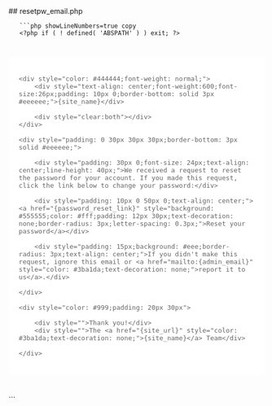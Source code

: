 

<div class="phpdocumentor-element -file">
    ## resetpw_email.php

        

    
       ```php showLineNumbers=true copy
       <?php if ( ! defined( 'ABSPATH' ) ) exit; ?>

<div style="max-width: 560px;padding: 20px;background: #ffffff;border-radius: 5px;margin:40px auto;font-family: Open Sans,Helvetica,Arial;font-size: 15px;color: #666;">

	<div style="color: #444444;font-weight: normal;">
		<div style="text-align: center;font-weight:600;font-size:26px;padding: 10px 0;border-bottom: solid 3px #eeeeee;">{site_name}</div>
		
		<div style="clear:both"></div>
	</div>
	
	<div style="padding: 0 30px 30px 30px;border-bottom: 3px solid #eeeeee;">

		<div style="padding: 30px 0;font-size: 24px;text-align: center;line-height: 40px;">We received a request to reset the password for your account. If you made this request, click the link below to change your password:</div>

		<div style="padding: 10px 0 50px 0;text-align: center;"><a href="{password_reset_link}" style="background: #555555;color: #fff;padding: 12px 30px;text-decoration: none;border-radius: 3px;letter-spacing: 0.3px;">Reset your password</a></div>
		
		<div style="padding: 15px;background: #eee;border-radius: 3px;text-align: center;">If you didn't make this request, ignore this email or <a href="mailto:{admin_email}" style="color: #3ba1da;text-decoration: none;">report it to us</a>.</div>
		
	</div>
	
	<div style="color: #999;padding: 20px 30px">
		
		<div style="">Thank you!</div>
		<div style="">The <a href="{site_url}" style="color: #3ba1da;text-decoration: none;">{site_name}</a> Team</div>
		
	</div>

</div>
       ```
</div>
